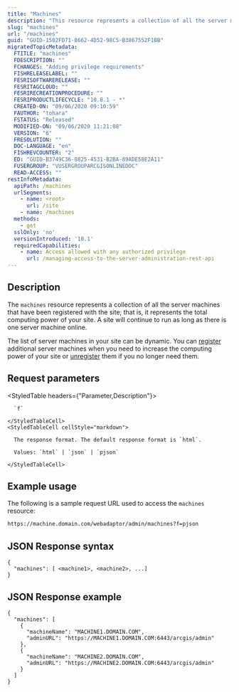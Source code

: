 ```yaml
---
title: "Machines"
description: "This resource represents a collection of all the server machines that have been registered with the site."
slug: "machines"
url: "/machines"
guid: "GUID-1502FD71-8662-4D52-98C5-B3867552F1BB"
migratedTopicMetadata:
  FTITLE: "machines"
  FDESCRIPTION: ""
  FCHANGES: "Adding privilege requirements"
  FISHRELEASELABEL: ""
  FESRISOFTWARERELEASE: ""
  FESRITAGCLOUD: ""
  FESRIRECREATIONPROCEDURE: ""
  FESRIPRODUCTLIFECYCLE: "10.8.1 - *"
  CREATED-ON: "09/06/2020 09:10:59"
  FAUTHOR: "tohara"
  FSTATUS: "Released"
  MODIFIED-ON: "09/06/2020 11:21:08"
  VERSION: "6"
  FRESOLUTION: ""
  DOC-LANGUAGE: "en"
  FISHREVCOUNTER: "2"
  ED: "GUID-B3749C36-0825-4531-B2BA-89ADE58E2A11"
  FUSERGROUP: "VUSERGROUPARCGISONLINEDOC"
  READ-ACCESS: ""
restInfoMetadata:
  apiPath: /machines
  urlSegments:
    - name: <root>
      url: /site
    - name: /machines
  methods:
    - get
  sslOnly: 'no'
  versionIntroduced: '10.1'
  requiredCapabilities:
    - name: Access allowed with any authorized privilege
      url: /managing-access-to-the-server-administration-rest-api
---
```


## Description

The `machines` resource represents a collection of all the server machines that have been registered with the site; that is, it represents the total computing power of your site. A site will continue to run as long as there is one server machine online.

The list of server machines in your site can be dynamic. You can [register](/registermachine) additional server machines when you need to increase the computing power of your site or [unregister](/unregistermachine) them if you no longer need them.


##  Request parameters

<StyledTable headers={"Parameter,Description"}>
  <StyledTableRow>
    <StyledTableCell cellStyle="markdown">

      `f` 

    </StyledTableCell>
    <StyledTableCell cellStyle="markdown">

      The response format. The default response format is `html`.

      Values: `html` | `json` | `pjson`

    </StyledTableCell>
  </StyledTableRow>
</StyledTable>


## Example usage

The following is a sample request URL used to access the `machines` resource:

```markdown
https://machine.domain.com/webadaptor/admin/machines?f=pjson
```

## JSON Response syntax

```other
{ 
  "machines": [ <machine1>, <machine2>, ...] 
}
```

## JSON Response example

```other
{ 
  "machines": [ 
    {
      "machineName": "MACHINE1.DOMAIN.COM", 
      "adminURL": "https://MACHINE1.DOMAIN.COM:6443/arcgis/admin" 
    },
    {
      "machineName": "MACHINE2.DOMAIN.COM",
      "adminURL": "https://MACHINE2.DOMAIN.COM:6443/arcgis/admin"
    }
  ] 
}
```